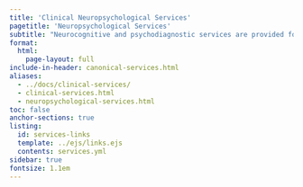 ```yaml
---
title: 'Clinical Neuropsychological Services'
pagetitle: 'Neuropsychological Services'
subtitle: "Neurocognitive and psychodiagnostic services are provided for pediatric populations, forensic and medicolegal cases, as well as for adults."
format:
  html:
    page-layout: full
include-in-header: canonical-services.html
aliases:
  - ../docs/clinical-services/
  - clinical-services.html
  - neuropsychological-services.html
toc: false
anchor-sections: true
listing:
  id: services-links
  template: ../ejs/links.ejs
  contents: services.yml
sidebar: true
fontsize: 1.1em
---
```


::: {#services-links .column-screen-inset-right style="max-width: 850px;"}
:::



